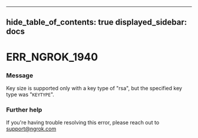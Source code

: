 

---
hide_table_of_contents: true
displayed_sidebar: docs
---


# ERR_NGROK_1940

### Message
Key size is supported only with a key type of "rsa", but the specified key type was "`KEYTYPE`".

<ErrorDetails />



### Further help
If you're having trouble resolving this error, please reach out to [support@ngrok.com](mailto:support@ngrok.com?subject=Help%20with%20ERR_NGROK_1940)

